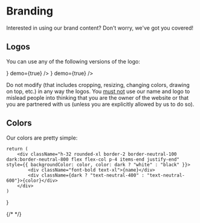 
# Branding

Interested in using our brand content? Don't worry, we've got you covered!

## Logos

You can use any of the following versions of the logo:

<Cards>
    <Card title="Black logo" href="/logo/black.png" icon={<img src="/logo/black.png" className="h-6 w-6" />} demo={true} />
    <Card title="White logo" href="/logo/white.png" icon={<img src="/logo/white.png" className="h-6 w-6" />} demo={true} />
</Cards>

Do not modify (that includes cropping, resizing, changing colors, drawing on top, etc.) in any way the logos. You <u>must not</u> use our name and logo to mislead people into thinking that you are the owner of the website or that you are partnered with us (unless you are explicitly allowed by us to do so).

## Colors

Our colors are pretty simple:

    return (
        <div className="h-32 rounded-xl border-2 border-neutral-100 dark:border-neutral-800 flex flex-col p-4 items-end justify-end" style={{ backgroundColor: color, color: dark ? "white" : "black" }}>
            <div className="font-bold text-xl">{name}</div>
            <div className={dark ? "text-neutral-400" : "text-neutral-600"}>{color}</div>
        </div>
    )
}

<div className="my-4 grid gri-cols-1 md:grid-cols-2 gap-4">
    <Color name="Black" color="#000000" dark={true} />
    <Color name="White" color="#FFFFFF" dark={false} />
    {/* <Color name="Pink" color="#f43f5e" dark={false} /> */}
    <Color name="Radical Red" color="#ff0055" dark={false} />
</div>
